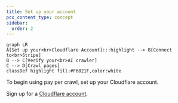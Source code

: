 ```yaml
---
title: Set up your account
pcx_content_type: concept
sidebar:
  order: 2
---
```



```mermaid
graph LR
A[Set up your<br>Cloudflare Account]:::highlight --> B[Connect to<br>Stripe]
B --> C[Verify your<br>AI crawler]
C --> D[Crawl pages]
classDef highlight fill:#F6821F,color:white
```

To begin using pay per crawl, set up your Cloudflare account.

Sign up for a [Cloudflare account](https://dash.cloudflare.com/sign-up).

